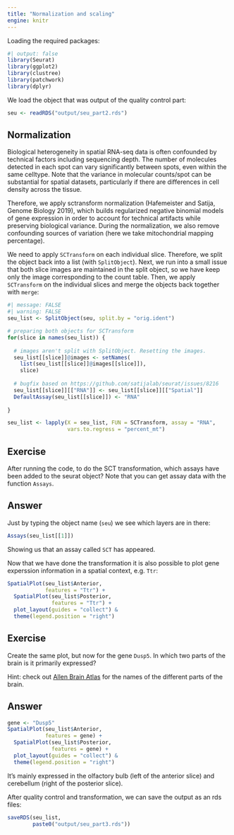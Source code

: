 ```yaml
---
title: "Normalization and scaling"
engine: knitr
---
```


Loading the required packages:

```r
#| output: false
library(Seurat)
library(ggplot2)
library(clustree)
library(patchwork)
library(dplyr)
```

We load the object that was output of the quality control part:

```r
seu <- readRDS("output/seu_part2.rds")
```


## Normalization

Biological heterogeneity in spatial RNA-seq data is often confounded by technical factors including sequencing depth. The number of molecules detected in each spot can vary significantly between spots, even within the same celltype. Note that the variance in molecular counts/spot can be substantial for spatial datasets, particularly if there are 
differences in cell density across the tissue. 

Therefore, we apply sctransform normalization (Hafemeister and Satija, Genome Biology 2019), which builds regularized 
negative binomial models of gene expression in order to account for technical artifacts while preserving biological variance. During the normalization, we also remove confounding sources of variation (here we take mitochondrial mapping percentage).

We need to apply `SCTransform` on each individual slice. Therefore, we split the object back into a list (with `SplitObject`). Next, we run into a small issue that both slice images are maintained in the split object, so we have keep only the image corresponding to the count table. Then, we apply `SCTransform` on the individual slices and merge the objects back together with `merge`:

```r
#| message: FALSE
#| warning: FALSE
seu_list <- SplitObject(seu, split.by = "orig.ident")

# preparing both objects for SCTransform
for(slice in names(seu_list)) {
  
  # images aren't split with SplitObject. Resetting the images. 
  seu_list[[slice]]@images <- setNames(
    list(seu_list[[slice]]@images[[slice]]),
    slice)
  
  # bugfix based on https://github.com/satijalab/seurat/issues/8216
  seu_list[[slice]][["RNA"]] <- seu_list[[slice]][["Spatial"]]
  DefaultAssay(seu_list[[slice]]) <- "RNA"
  
}

seu_list <- lapply(X = seu_list, FUN = SCTransform, assay = "RNA",
                   vars.to.regress = "percent_mt")

```

::: {.callout-important}
## Exercise

After running the code, to do the SCT transformation, which assays have been added to the seurat object? Note that you can get assay data with the function `Assays`.
::: 

::: {.callout-tip collapse="true"}
## Answer

Just by typing the object name (`seu`) we see which layers are in there:
 
```r
Assays(seu_list[[1]])
```

Showing us that an assay called `SCT` has appeared. 

:::

Now that we have done the transformation it is also possible to plot gene experssion information in a spatial context, e.g. `Ttr`:

```r
SpatialPlot(seu_list$Anterior,
            features = "Ttr") + 
  SpatialPlot(seu_list$Posterior, 
              features = "Ttr") + 
  plot_layout(guides = "collect") & 
  theme(legend.position = "right")
```

::: {.callout-important}
## Exercise

Create the same plot, but now for the gene `Dusp5`. In which two parts of the brain is it primarily expressed? 

Hint: check out [Allen Brain Atlas](http://atlas.brain-map.org/atlas?atlas=2&plate=100883804#atlas=2&plate=100884129&resolution=19.04&x=7671.818403764205&y=4000&zoom=-4&structure=549) for the names of the different parts of the brain. 
::: 

::: {.callout-tip collapse="true"}
## Answer

```r
gene <- "Dusp5"
SpatialPlot(seu_list$Anterior,
            features = gene) + 
  SpatialPlot(seu_list$Posterior, 
              features = gene) + 
  plot_layout(guides = "collect") & 
  theme(legend.position = "right")
```

It's mainly expressed in the olfactory bulb (left of the anterior slice) and cerebellum (right of the posterior slice). 

:::

After quality control and transformation, we can save the output as an rds files:

```r
saveRDS(seu_list,
        paste0("output/seu_part3.rds"))
```
